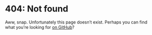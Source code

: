 
# 404: Not found

Aww, snap.
Unfortunately this page doesn’t exist.
Perhaps you can find what you’re looking for [on
GitHub](https://github.com/mdx-js/mdx/search)?
